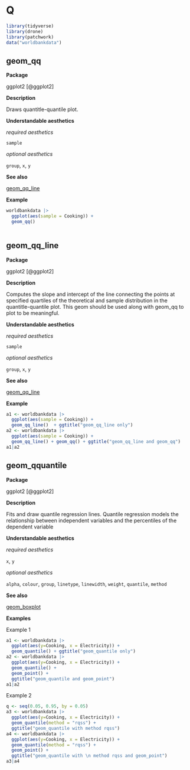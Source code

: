 # Q  {#sec-q}

```r
library(tidyverse)
library(drone)
library(patchwork)
data("worldbankdata")
```

## geom_qq{#qq}

**Package**

ggplot2 [@ggplot2]

**Description**

Draws quantitle-quantile plot.

**Understandable aesthetics**

*required aesthetics*
  
 `sample`


*optional aesthetics*
  
  `group`, `x`, `y`


**See also**

[geom_qq_line](#qq_line)
  
**Example**


```r
worldbankdata |>
  ggplot(aes(sample = Cooking)) +
  geom_qq()
  
```

## geom_qq_line{#qq_line}

**Package**

ggplot2 [@ggplot2]

**Description**

Computes the slope and intercept of the line connecting the points at specified quartiles of the theoretical and sample distribution in the quantitle-quantile plot. This geom should be used along with geom_qq to plot to be meaningful.

**Understandable aesthetics**

*required aesthetics*
  
 `sample`


*optional aesthetics*
  
  `group`, `x`, `y`


**See also**

[geom_qq_line](#qq_line)
  
**Example**


```r
a1 <- worldbankdata |>
  ggplot(aes(sample = Cooking)) +
  geom_qq_line()  + ggtitle("geom_qq_line only")
a2 <- worldbankdata |>
  ggplot(aes(sample = Cooking)) +
  geom_qq_line() + geom_qq() + ggtitle("geom_qq_line and geom_qq")
a1|a2
```



## geom_qquantile{#quantile}

**Package**

ggplot2 [@ggplot2]

**Description**

Fits and draw quantile regression lines. Quantile regression models the relationship  between independent variables and the percentiles of the dependent variable


**Understandable aesthetics**

*required aesthetics*
  
 `x`, `y`


*optional aesthetics*
  
  `alpha`, `colour`, `group`, `linetype`, `linewidth`, `weight`, `quantile`, `method`


**See also**

[geom_boxplot](#boxplot)
  
**Examples**

Example 1

```r
a1 <- worldbankdata |>
  ggplot(aes(y=Cooking, x = Electricity)) + 
  geom_quantile() + ggtitle("geom_quantile only")
a2 <- worldbankdata |>
  ggplot(aes(y=Cooking, x = Electricity)) + 
  geom_quantile() + 
  geom_point() +
  ggtitle("geom_quantile and geom_point")
a1|a2
```

Example 2

```r
q <- seq(0.05, 0.95, by = 0.05)
a3 <- worldbankdata |>
  ggplot(aes(y=Cooking, x = Electricity)) + 
  geom_quantile(method = "rqss") + 
  ggtitle("geom_quantile with method rqss")
a4 <- worldbankdata |>
  ggplot(aes(y=Cooking, x = Electricity)) + 
  geom_quantile(method = "rqss") + 
  geom_point() +
  ggtitle("geom_quantile with \n method rqss and geom_point")
a3|a4
```